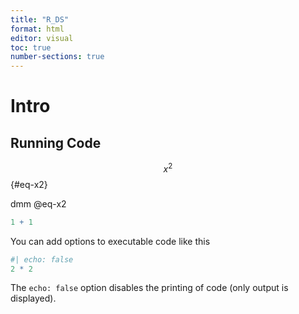 ```yaml
---
title: "R_DS"
format: html
editor: visual
toc: true
number-sections: true
---
```


# Intro

## Running Code

$$
x^2
$$ {#eq-x2}

dmm @eq-x2

```r
1 + 1
```

You can add options to executable code like this

```r
#| echo: false
2 * 2
```

The `echo: false` option disables the printing of code (only output is displayed).
